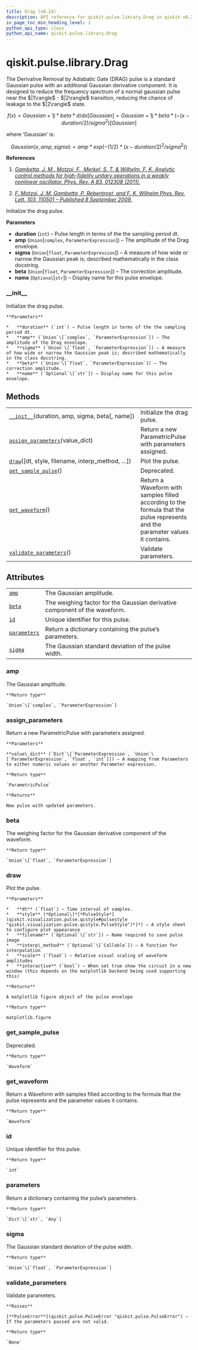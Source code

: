 ```yaml
---
title: Drag (v0.24)
description: API reference for qiskit.pulse.library.Drag in qiskit v0.24
in_page_toc_min_heading_level: 1
python_api_type: class
python_api_name: qiskit.pulse.library.Drag
---
```


<span id="qiskit-pulse-library-drag" />

# qiskit.pulse.library.Drag

<Class id="qiskit.pulse.library.Drag" isDedicatedPage={true} github="https://github.com/qiskit/qiskit/tree/stable/0.16/qiskit/pulse/library/parametric_pulses.py" signature="Drag(duration, amp, sigma, beta, name=None)" modifiers="class">
  The Derivative Removal by Adiabatic Gate (DRAG) pulse is a standard Gaussian pulse with an additional Gaussian derivative component. It is designed to reduce the frequency spectrum of a normal gaussian pulse near the $|1\rangle$ - $|2\rangle$ transition, reducing the chance of leakage to the $|2\rangle$ state.

$$
f(x) = Gaussian + 1j * beta * d/dx [Gaussian]
= Gaussian + 1j * beta * (-(x - duration/2) / sigma^2) [Gaussian]
$$

  where ‘Gaussian’ is:

$$
Gaussian(x, amp, sigma) = amp * exp( -(1/2) * (x - duration/2)^2 / sigma^2) )
$$

  **References**

  1.  [*Gambetta, J. M., Motzoi, F., Merkel, S. T. & Wilhelm, F. K. Analytic control methods for high-fidelity unitary operations in a weakly nonlinear oscillator. Phys. Rev. A 83, 012308 (2011).*](https://link.aps.org/doi/10.1103/PhysRevA.83.012308)

  2.  [*F. Motzoi, J. M. Gambetta, P. Rebentrost, and F. K. Wilhelm Phys. Rev. Lett. 103, 110501 – Published 8 September 2009.*](https://link.aps.org/doi/10.1103/PhysRevLett.103.110501)

  Initialize the drag pulse.

  **Parameters**

  *   **duration** (`int`) – Pulse length in terms of the the sampling period dt.
  *   **amp** (`Union`\[`complex`, `ParameterExpression`]) – The amplitude of the Drag envelope.
  *   **sigma** (`Union`\[`float`, `ParameterExpression`]) – A measure of how wide or narrow the Gaussian peak is; described mathematically in the class docstring.
  *   **beta** (`Union`\[`float`, `ParameterExpression`]) – The correction amplitude.
  *   **name** (`Optional`\[`str`]) – Display name for this pulse envelope.

  ### \_\_init\_\_

  <Function id="qiskit.pulse.library.Drag.__init__" signature="__init__(duration, amp, sigma, beta, name=None)">
    Initialize the drag pulse.

    **Parameters**

    *   **duration** (`int`) – Pulse length in terms of the the sampling period dt.
    *   **amp** (`Union`\[`complex`, `ParameterExpression`]) – The amplitude of the Drag envelope.
    *   **sigma** (`Union`\[`float`, `ParameterExpression`]) – A measure of how wide or narrow the Gaussian peak is; described mathematically in the class docstring.
    *   **beta** (`Union`\[`float`, `ParameterExpression`]) – The correction amplitude.
    *   **name** (`Optional`\[`str`]) – Display name for this pulse envelope.
  </Function>

  ## Methods

  |                                                                                                                                |                                                                                                                                |
  | ------------------------------------------------------------------------------------------------------------------------------ | ------------------------------------------------------------------------------------------------------------------------------ |
  | [`__init__`](#qiskit.pulse.library.Drag.__init__ "qiskit.pulse.library.Drag.__init__")(duration, amp, sigma, beta\[, name])    | Initialize the drag pulse.                                                                                                     |
  | [`assign_parameters`](#qiskit.pulse.library.Drag.assign_parameters "qiskit.pulse.library.Drag.assign_parameters")(value\_dict) | Return a new ParametricPulse with parameters assigned.                                                                         |
  | [`draw`](#qiskit.pulse.library.Drag.draw "qiskit.pulse.library.Drag.draw")(\[dt, style, filename, interp\_method, …])          | Plot the pulse.                                                                                                                |
  | [`get_sample_pulse`](#qiskit.pulse.library.Drag.get_sample_pulse "qiskit.pulse.library.Drag.get_sample_pulse")()               | Deprecated.                                                                                                                    |
  | [`get_waveform`](#qiskit.pulse.library.Drag.get_waveform "qiskit.pulse.library.Drag.get_waveform")()                           | Return a Waveform with samples filled according to the formula that the pulse represents and the parameter values it contains. |
  | [`validate_parameters`](#qiskit.pulse.library.Drag.validate_parameters "qiskit.pulse.library.Drag.validate_parameters")()      | Validate parameters.                                                                                                           |

  ## Attributes

  |                                                                                              |                                                                            |
  | -------------------------------------------------------------------------------------------- | -------------------------------------------------------------------------- |
  | [`amp`](#qiskit.pulse.library.Drag.amp "qiskit.pulse.library.Drag.amp")                      | The Gaussian amplitude.                                                    |
  | [`beta`](#qiskit.pulse.library.Drag.beta "qiskit.pulse.library.Drag.beta")                   | The weighing factor for the Gaussian derivative component of the waveform. |
  | [`id`](#qiskit.pulse.library.Drag.id "qiskit.pulse.library.Drag.id")                         | Unique identifier for this pulse.                                          |
  | [`parameters`](#qiskit.pulse.library.Drag.parameters "qiskit.pulse.library.Drag.parameters") | Return a dictionary containing the pulse’s parameters.                     |
  | [`sigma`](#qiskit.pulse.library.Drag.sigma "qiskit.pulse.library.Drag.sigma")                | The Gaussian standard deviation of the pulse width.                        |

  ### amp

  <Attribute id="qiskit.pulse.library.Drag.amp">
    The Gaussian amplitude.

    **Return type**

    `Union`\[`complex`, `ParameterExpression`]
  </Attribute>

  ### assign\_parameters

  <Function id="qiskit.pulse.library.Drag.assign_parameters" signature="assign_parameters(value_dict)">
    Return a new ParametricPulse with parameters assigned.

    **Parameters**

    **value\_dict** (`Dict`\[`ParameterExpression`, `Union`\[`ParameterExpression`, `float`, `int`]]) – A mapping from Parameters to either numeric values or another Parameter expression.

    **Return type**

    `ParametricPulse`

    **Returns**

    New pulse with updated parameters.
  </Function>

  ### beta

  <Attribute id="qiskit.pulse.library.Drag.beta">
    The weighing factor for the Gaussian derivative component of the waveform.

    **Return type**

    `Union`\[`float`, `ParameterExpression`]
  </Attribute>

  ### draw

  <Function id="qiskit.pulse.library.Drag.draw" signature="draw(dt=1, style=None, filename=None, interp_method=None, scale=1, interactive=False)">
    Plot the pulse.

    **Parameters**

    *   **dt** (`float`) – Time interval of samples.
    *   **style** (*Optional\[*[*PulseStyle*](qiskit.visualization.pulse.qcstyle#pulsestyle "qiskit.visualization.pulse.qcstyle.PulseStyle")*]*) – A style sheet to configure plot appearance
    *   **filename** (`Optional`\[`str`]) – Name required to save pulse image
    *   **interp\_method** (`Optional`\[`Callable`]) – A function for interpolation
    *   **scale** (`float`) – Relative visual scaling of waveform amplitudes
    *   **interactive** (`bool`) – When set true show the circuit in a new window (this depends on the matplotlib backend being used supporting this)

    **Returns**

    A matplotlib figure object of the pulse envelope

    **Return type**

    matplotlib.figure
  </Function>

  ### get\_sample\_pulse

  <Function id="qiskit.pulse.library.Drag.get_sample_pulse" signature="get_sample_pulse()">
    Deprecated.

    **Return type**

    `Waveform`
  </Function>

  ### get\_waveform

  <Function id="qiskit.pulse.library.Drag.get_waveform" signature="get_waveform()">
    Return a Waveform with samples filled according to the formula that the pulse represents and the parameter values it contains.

    **Return type**

    `Waveform`
  </Function>

  ### id

  <Attribute id="qiskit.pulse.library.Drag.id">
    Unique identifier for this pulse.

    **Return type**

    `int`
  </Attribute>

  ### parameters

  <Attribute id="qiskit.pulse.library.Drag.parameters">
    Return a dictionary containing the pulse’s parameters.

    **Return type**

    `Dict`\[`str`, `Any`]
  </Attribute>

  ### sigma

  <Attribute id="qiskit.pulse.library.Drag.sigma">
    The Gaussian standard deviation of the pulse width.

    **Return type**

    `Union`\[`float`, `ParameterExpression`]
  </Attribute>

  ### validate\_parameters

  <Function id="qiskit.pulse.library.Drag.validate_parameters" signature="validate_parameters()">
    Validate parameters.

    **Raises**

    [**PulseError**](qiskit.pulse.PulseError "qiskit.pulse.PulseError") – If the parameters passed are not valid.

    **Return type**

    `None`
  </Function>
</Class>

